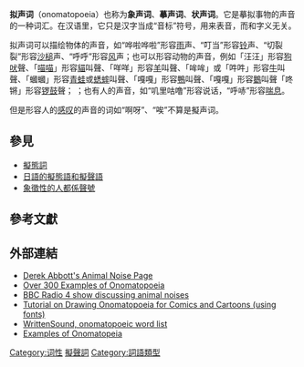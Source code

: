 '''拟声词'''（onomatopoeia）也称为'''象声词'''、'''摹声词'''、'''状声词'''。它是摹拟事物的声音的一种词汇。在汉语里，它只是汉字当成“音标”符号，用来表音，而和字义无关。

拟声词可以描绘物体的声音，如“哗啦哗啦”形容[[雨|雨]]声、“叮当”形容[[铃|铃]]声、“切裂裂”形容[[沙槌|沙槌]]声、“呼呼”形容[[风|风]]声；也可以形容动物的声音，例如「汪汪」形容[[狗|狗]][[吠|吠]]聲、「[[喵|喵喵]]」形容[[貓|貓]]叫聲、「咩咩」形容[[羊|羊]]叫聲、「哞哞」或「吽吽」形容[[牛|牛]]叫聲、「蟈蟈」形容[[青蛙|青蛙]]或[[蟋蟀|蟋蟀]]叫聲、「嘎嘎」形容[[鴨|鴨]]叫聲、「嘎嘎」形容[[鵝|鵝]]叫聲「咚锵」形容[[锣鼓|锣鼓]]聲； ；也有人的声音，如“叽里咕噜”形容说话，“呼哧”形容[[喘息|喘息]]。

但是形容人的[[感叹|感叹]]的声音的词如“啊呀”、“唉”不算是擬声词。

==參見==
* [[擬態詞|擬態詞]]
* [[日語的擬態語和擬聲語|日語的擬態語和擬聲語]]
* [[象徵性的人都係聲號|象徵性的人都係聲號]]

==參考文獻==

==外部連結==
{{wiktionary|onomatopoeia}}
{{Commons category|Onomatopoeia}}
*[https://web.archive.org/web/20110217000528/http://www.eleceng.adelaide.edu.au/Personal/dabbott/animal.html Derek Abbott's Animal Noise Page]
*[https://web.archive.org/web/20120531101113/http://www.poetandknowit.com/english-definitions/onomatopoeia-examples.aspx Over 300 Examples of Onomatopoeia]
*[http://www.youtube.com/watch?v=0aVOwJfim6s BBC Radio 4 show discussing animal noises] {{Wayback|url=http://www.youtube.com/watch?v=0aVOwJfim6s |date=20101107022049 }}
*[http://www.eeight.com/cartoon-tutorials/drawing-onomatopoeia/ Tutorial on Drawing Onomatopoeia for Comics and Cartoons (using fonts)] {{Wayback|url=http://www.eeight.com/cartoon-tutorials/drawing-onomatopoeia/ |date=20070502191248 }}
*[http://www.writtensound.com WrittenSound, onomatopoeic word list] {{Wayback|url=http://www.writtensound.com/ |date=20200909232146 }}
*[http://www.examples-of-onomatopoeia.com/ Examples of Onomatopeia] {{Wayback|url=http://www.examples-of-onomatopoeia.com/ |date=20110923185131 }}

{{漢語語法概念}}
{{lexical categories|state=collapsed}}

[[Category:词性|Category:词性]]
[[Category:擬聲詞|]]
[[Category:詞語類型|Category:詞語類型]]